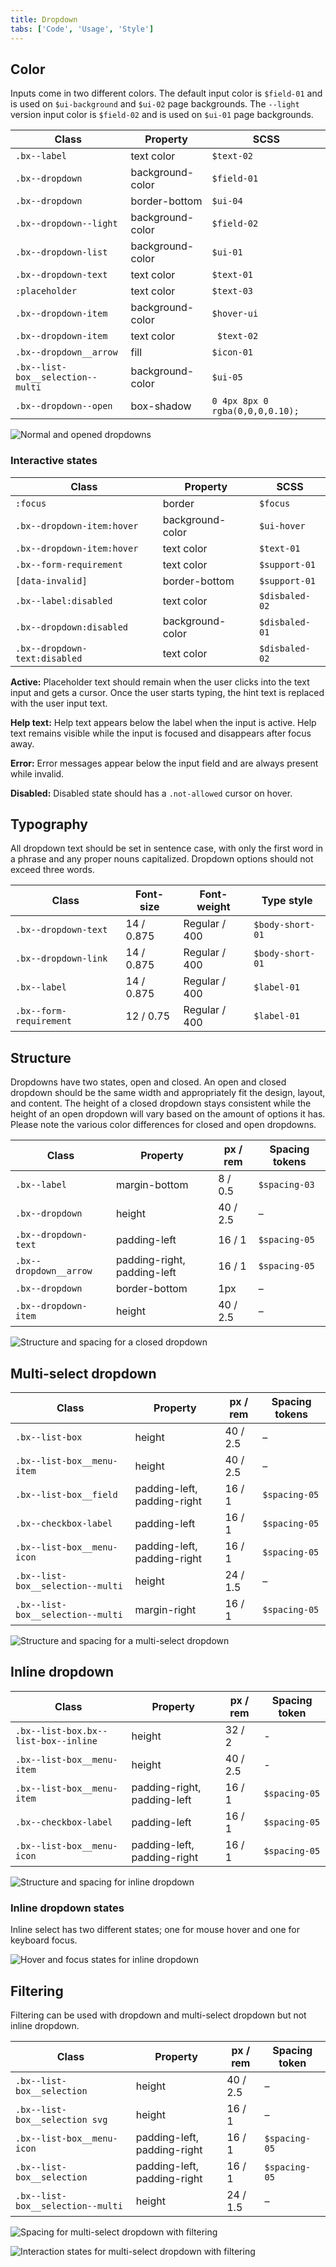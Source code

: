```yaml
---
title: Dropdown
tabs: ['Code', 'Usage', 'Style']
---
```


## Color

Inputs come in two different colors. The default input color is `$field-01` and is used on `$ui-background` and `$ui-02` page backgrounds. The `--light` version input color is `$field-02` and is used on `$ui-01` page backgrounds.

| Class                                                               | Property         | SCSS       |
| ------------------------------------------------------------------- | ---------------- | ---------- |
| `.bx--label`                                                        | text color       | `$text-02` |
| `.bx--dropdown`                                                     | background-color | `$field-01`|
| `.bx--dropdown`                                                     | border-bottom | `$ui-04 `    |
| `.bx--dropdown--light`                                              | background-color | `$field-02`  |
| `.bx--dropdown-list`                                                | background-color | `$ui-01`     |
| `.bx--dropdown-text`                                                | text color       | `$text-01`   |
| `:placeholder`                                                      | text color       | `$text-03 `  |
| `.bx--dropdown-item`                                                | background-color | `$hover-ui`  |
| `.bx--dropdown-item`                                                | text color       |` $text-02`   |
| `.bx--dropdown__arrow`                                              | fill             | `$icon-01`   |
| `.bx--list-box__selection--multi`                                   | background-color | `$ui-05`     |
| `.bx--dropdown--open`                                               | box-shadow      | `0 4px 8px 0 rgba(0,0,0,0.10);` |



![Normal and opened dropdowns](images/dropdown-style-1.png)



### Interactive states

| Class                                                          | Property   | SCSS        |
| -------------------------------------------------------------- | ---------- | ----------- |
| `:focus`                                                       | border     | `$focus`   |
| `.bx--dropdown-item:hover`                                     | background-color | `$ui-hover` |
| `.bx--dropdown-item:hover`                                     | text color | `$text-01` |
| `.bx--form-requirement`                                        | text color | `$support-01` |
| `[data-invalid]`                                               | border-bottom | `$support-01` |
| `.bx--label:disabled`                                          | text color | `$disbaled-02` |
| `.bx--dropdown:disabled`                                       | background-color | `$disbaled-01` |
| `.bx--dropdown-text:disabled`                                  | text color | `$disbaled-02` |

**Active:** Placeholder text should remain when the user clicks into the text input and gets a cursor. Once the user starts typing, the hint text is replaced with the user input text.

**Help text:** Help text appears below the label when the input is active. Help text remains visible while the input is focused and disappears after focus away.

**Error:** Error messages appear below the input field and are always present while invalid.

**Disabled:** Disabled state should has a `.not-allowed` cursor on hover.

## Typography

All dropdown text should be set in sentence case, with only the first word in a phrase and any proper nouns capitalized. Dropdown options should not exceed three words.

| Class                   | Font-size  | Font-weight     | Type style          |
| ----------------------- | ---------- | --------------- | ------------------- |
| `.bx--dropdown-text`    | 14 / 0.875 | Regular / 400   | `$body-short-01`    |
| `.bx--dropdown-link`    | 14 / 0.875 | Regular / 400   | `$body-short-01`    |
| `.bx--label`            | 14 / 0.875 | Regular / 400   | `$label-01`    |
| `.bx--form-requirement` | 12 / 0.75  | Regular / 400   | `$label-01`    |

## Structure

Dropdowns have two states, open and closed. An open and closed dropdown should be the same width and appropriately fit the design, layout, and content. The height of a closed dropdown stays consistent while the height of an open dropdown will vary based on the amount of options it has. Please note the various color differences for closed and open dropdowns.

| Class                 | Property                    | px / rem    | Spacing tokens |
| --------------------- | --------------------------- | ----------- | -------------- |
| `.bx--label`          | margin-bottom               | 8 / 0.5     | `$spacing-03`  |
| `.bx--dropdown`       | height                      | 40 / 2.5    | –              |
| `.bx--dropdown-text`  | padding-left                | 16 / 1      | `$spacing-05`  |
| `.bx--dropdown__arrow`| padding-right, padding-left | 16 / 1      | `$spacing-05`  |
| `.bx--dropdown`       | border-bottom               | 1px         | –              |
| `.bx--dropdown-item`  | height                      | 40 / 2.5    | –              |



![Structure and spacing for a closed dropdown](images/dropdown-style-2.png)




## Multi-select dropdown

| Class                             | Property                    | px / rem   | Spacing tokens |
| --------------------------------- | --------------------------- | ---------- | -------------- |
| `.bx--list-box`                   | height                      | 40 / 2.5   | –              |
| `.bx--list-box__menu-item`        | height                      | 40 / 2.5   | –              |
| `.bx--list-box__field`            | padding-left, padding-right | 16 / 1     | `$spacing-05`  |
| `.bx--checkbox-label`             | padding-left                | 16 / 1     | `$spacing-05`  |
| `.bx--list-box__menu-icon`        | padding-left, padding-right | 16 / 1     | `$spacing-05`  |
| `.bx--list-box__selection--multi` | height                      | 24 / 1.5   | –              |
| `.bx--list-box__selection--multi` | margin-right                | 16 / 1     | `$spacing-05`  |



![Structure and spacing for a multi-select dropdown](images/dropdown-style-3.png)




## Inline dropdown

| Class                                | Property                    | px / rem   | Spacing token |
| ------------------------------------ | --------------------------- | ---------- | ------------- |
| `.bx--list-box.bx--list-box--inline` | height                      | 32 / 2     | -             |
| `.bx--list-box__menu-item`           | height                      | 40 / 2.5   | -             |
| `.bx--list-box__menu-item`           | padding-right, padding-left | 16 / 1     | `$spacing-05` |
| `.bx--checkbox-label`                | padding-left                | 16 / 1     | `$spacing-05` |
| `.bx--list-box__menu-icon`           | padding-left, padding-right | 16 / 1     | `$spacing-05` |



![Structure and spacing for inline dropdown](images/dropdown-style-5.png)



### Inline dropdown states

Inline select has two different states; one for mouse hover and one for keyboard focus.



![Hover and focus states for inline dropdown](images/dropdown-style-6.png)



## Filtering

Filtering can be used with dropdown and multi-select dropdown but not inline dropdown.

| Class                             | Property                    | px / rem   | Spacing token |
| --------------------------------- | --------------------------- | ---------- | ------------- |
| `.bx--list-box__selection`        | height                      | 40 / 2.5   | –             |
| `.bx--list-box__selection svg`    | height                      | 16 / 1     | –             |
| `.bx--list-box__menu-icon`        | padding-left, padding-right | 16 / 1     | `$spacing-05` |
| `.bx--list-box__selection`        | padding-left, padding-right | 16 / 1     | `$spacing-05` |
| `.bx--list-box__selection--multi` | height                      | 24 / 1.5   | –             |



![Spacing for multi-select dropdown with filtering](images/dropdown-style-7.png)





![Interaction states for multi-select dropdown with filtering](images/dropdown-style-8.png)


